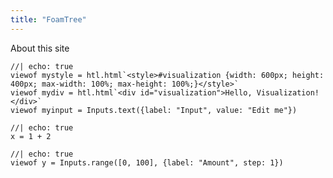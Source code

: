 ```yaml
---
title: "FoamTree"
---
```


About this site

```ojs
//| echo: true
viewof mystyle = htl.html`<style>#visualization {width: 600px; height: 400px; max-width: 100%; max-height: 100%;}</style>`
viewof mydiv = htl.html`<div id="visualization">Hello, Visualization!</div>`
viewof myinput = Inputs.text({label: "Input", value: "Edit me"})
```

```ojs
//| echo: true
x = 1 + 2
```

```ojs
//| echo: true
viewof y = Inputs.range([0, 100], {label: "Amount", step: 1})
```
